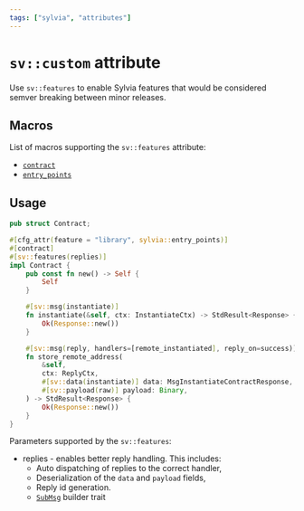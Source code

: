 ```yaml
---
tags: ["sylvia", "attributes"]
---
```



# `sv::custom` attribute

Use `sv::features` to enable Sylvia features that would be considered semver breaking between minor
releases.

## Macros

List of macros supporting the `sv::features` attribute:

- [`contract`](../contract)
- [`entry_points`](../entry-points)

## Usage

```rust {5}, template="sylvia-empty"
pub struct Contract;

#[cfg_attr(feature = "library", sylvia::entry_points)]
#[contract]
#[sv::features(replies)]
impl Contract {
    pub const fn new() -> Self {
        Self
    }

    #[sv::msg(instantiate)]
    fn instantiate(&self, ctx: InstantiateCtx) -> StdResult<Response> {
        Ok(Response::new())
    }

    #[sv::msg(reply, handlers=[remote_instantiated], reply_on=success)]
    fn store_remote_address(
        &self,
        ctx: ReplyCtx,
        #[sv::data(instantiate)] data: MsgInstantiateContractResponse,
        #[sv::payload(raw)] payload: Binary,
    ) -> StdResult<Response> {
        Ok(Response::new())
    }
}
```

Parameters supported by the `sv::features`:

- replies - enables better reply handling. This includes:
  - Auto dispatching of replies to the correct handler,
  - Deserialization of the `data` and `payload` fields,
  - Reply id generation.
  - [`SubMsg`](https://docs.rs/cosmwasm-std/latest/cosmwasm_std/struct.SubMsg.html) builder trait
